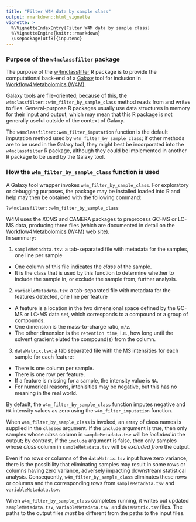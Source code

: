 ```yaml
---
title: "Filter W4M data by sample class"
output: rmarkdown::html_vignette
vignette: >
  %\VignetteIndexEntry{Filter W4M data by sample class}
  %\VignetteEngine{knitr::rmarkdown}
  \usepackage[utf8]{inputenc}
---
```


### Purpose of the `w4mclassfilter` package

The purpose of the 
[w4mclassfilter](https://github.com/HegemanLab/w4mclassfilter) 
R package is to provide the computational back-end of a 
[Galaxy](https://galaxyproject.org/) 
tool for inclusion in 
[Workflow4Metabolomics (W4M)](http://workflow4metabolomics.org/).

Galaxy tools are file-oriented; because of this, the 
`w4mclassfilter::w4m_filter_by_sample_class` method reads from and writes to 
files.  General-purpose R packages usually use data structures in memory for 
their input and output, which may mean that this R package is not generally 
useful outside of the context of Galaxy.

The `w4mclassfilter::w4m_filter_imputation` function is the default imputation 
method used by `w4m_filter_by_sample_class`; if other methods are to be used 
in the Galaxy tool, they might best be incorporated into the `w4mclassfilter` 
R package, although they could be implemented in another R package to be used 
by the Galaxy tool.

### How the `w4m_filter_by_sample_class` function is used

A Galaxy tool wrapper invokes `w4m_filter_by_sample_class`.  For exploratory or
debugging purposes, the package may be installed loaded into R and help may 
then be obtained with the following command:

```?w4mclassfilter::w4m_filter_by_sample_class```


W4M uses the XCMS and CAMERA packages to preprocess GC-MS or LC-MS data, 
producing three files (which are documented in detail on the 
[Workflow4Metabolomics (W4M)](http://workflow4metabolomics.org/) web site).  
In summary:

1. `sampleMetadata.tsv`: a tab-separated file with metadata for the samples, 
   one line per sample

  + One column of this file indicates the *class* of the sample.
  + It is the class that is used by this function to determine whether to 
    include the sample in, or exclude the sample from, further analysis.

2. `variableMetadata.tsv`: a tab-separated file with metadata for the features
   detected, one line per feature

  + A feature is a location in the two dimensional space defined by the GC-MS
    or LC-MS data set, which corresponds to a compound or a group of compounds.
  + One dimension is the mass-to-charge ratio, `m/z`.
  + The other dimension is the `retention time`, i.e., how long until the
    solvent gradient eluted the compound(s) from the column.

3. `dataMatrix.tsv`: a tab separated file with the MS intensities for each
   sample for each feature:

  + There is one column per sample.
  + There is one row per feature.
  + If a feature is missing for a sample, the intensity value is `NA`.
  + For numerical reasons, intenisities may be negative, but this has no
    meaning in the real world.

By default, the `w4m_filter_by_sample_class` function imputes negative and
`NA` intensity values as zero using the `w4m_filter_imputation` function.

When `w4m_filter_by_sample_class` is invoked, an array of class names is
supplied in the `classes` argument.  If the `include` argument is true,
then only samples whose *class* column in  `sampleMetadata.tsv` will be
*included in* the output; by contrast, if the `include` argument is false,
then only samples whose *class* column in `sampleMetadata.tsv` will 
be *excluded from* the output.

Even if no rows or columns of the `dataMatrix.tsv` input have zero variance,
there is the possibility that eliminating samples may result in some rows or
columns having zero variance, adversely impacting downstream statistical
analysis.  Consequently, `w4m_filter_by_sample_class` eliminates these rows or
columns and the corresponding rows from `sampleMetadata.tsv` and
`variableMetadata.tsv`.

When `w4m_filter_by_sample_class` completes running, it writes out updated
`sampleMetadata.tsv`, `variableMetadata.tsv`, and `dataMatrix.tsv` files.
The paths to the output files *must* be different from the paths to the 
input files.
